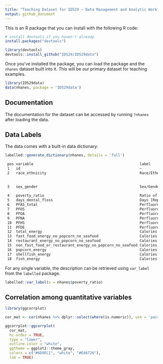 ```yaml
---
title: "Teaching Dataset for ID529 — Data Management and Analytic Workflows in R  <a href='https://id529.github.io'><img src='https://github.com/ID529/lectures/raw/testa_dec19/graphics/id529-sticker.png' align='right' height='139' /></a>"
output: github_document
---
```


This is an R package that you can install with the following R code: 

```r
# install devtools if you haven't already
install.packages("devtools")

library(devtools)
devtools::install_github("ID529/ID529data")
```

Once you've installed the package, you can load the package and the `nhanes`
dataset built into it. This will be our primary dataset for teaching examples.

```r
library(ID529data)
data(nhanes, package = 'ID529data')
```

## Documentation

The documentation for the dataset can be accessed by running `?nhanes` after
loading the data.

## Data Labels

The data comes with a built-in data dictionary:

```r
labelled::generate_dictionary(nhanes, details = 'full')
```

```txt
 pos variable                                                 label                                                                                                               col_type values              
 1   id                                                       —                                                                                                                   chr      range: 73568 - 83726
 2   race_ethnicity                                           Race/Ethnicity                                                                                                      fct      Non-Hispanic White  
                                                                                                                                                                                           Non-Hispanic Black  
                                                                                                                                                                                           Hispanic            
 3   sex_gender                                               Sex/Gender [as binary]                                                                                              fct      Male                
                                                                                                                                                                                           Female              
 4   poverty_ratio                                            Ratio of Household Income to US Federal Poverty Line. The value was not computed if the respondent only reported i~ dbl      range: 0 - 5        
 5   days_dental_floss                                        Days [Reported] Respondents Floss per Week [days/week]                                                              dbl      range: 0 - 7        
 6   PFAS_total                                               Perfluoroalkyl and Polyfluoroalkyl Substances [ng/mL]                                                               dbl      range: 0.49 - 1423.1
 7   PFOS                                                     Perfluorooctane Sulfonate [ng/mL]                                                                                   dbl      range: 0.14 - 1403  
 8   PFOA                                                     Perfluorooctanoic Acid [ng/mL]                                                                                      dbl      range: 0.14 - 85.27 
 9   PFNA                                                     Perfluorononanoic Acid [ng/mL]                                                                                      dbl      range: 0.07 - 16.3  
 10  PFHS                                                     Perfluorohexane Sulfonate [ng/mL]                                                                                   dbl      range: 0.07 - 33.9  
 11  PFDE                                                     Perfluorodecanoic Acid [ng/mL]                                                                                      dbl      range: 0.07 - 51.3  
 12  total_energy                                             Calories in Daily Dietary Intake [reported] [kCal]                                                                  dbl      range: 130 - 12108  
 13  fast_food_energy_no_popcorn_no_seafood                   Calories from fast food excluding popcorn and seafood in daily dietary recall [kCal]                                dbl      range: 0 - 7539     
 14  restaurant_energy_no_popcorn_no_seafood                  Calories from food at restaurants excluding popcorn and seafood in daily dietary recall [kCal]                      dbl      range: 0 - 3424     
 15  non_fast_food_or_restaurant_energy_no_popcorn_no_seafood Calories from food that is not from fast food or restaurants excluding popcorn and seafood in dietary recall [kCal] dbl      range: 0 - 10765    
 16  popcorn_energy                                           Calories from popcorn in dietary recall [kCal]                                                                      dbl      range: 0 - 852      
 17  shellfish_energy                                         Calories from shellfish in dietary recall [kCal]                                                                    dbl      range: 0 - 1039     
 18  fish_energy                                              Calories from fish in dietary recall [kCal]                                                                         dbl      range: 0 - 1518     
```

For any single variable, the description can be retrieved using `var_label` from the `labelled` package. 

```r
labelled::var_label(x = nhanes$poverty_ratio)
```

## Correlation among quantitative variables

```r
library(ggcorrplot)

cor_mat <- cor(nhanes %>% dplyr::select(where(is.numeric)), use = 'pairwise.complete.obs')

ggcorrplot::ggcorrplot(
  cor_mat,
  hc.order = TRUE,
  type = "lower",
  outline.color = "white",
  ggtheme = ggplot2::theme_gray,
  colors = c("#6D9EC1", "white", "#E46726"),
  lab = TRUE)
```
